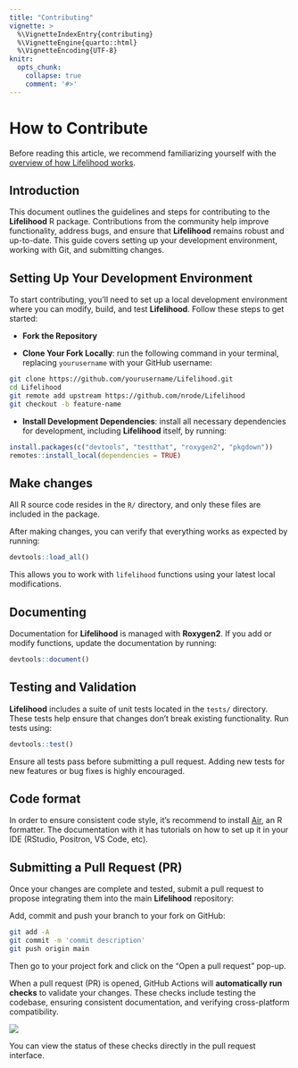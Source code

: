 ```yaml
---
title: "Contributing"
vignette: >
  %\VignetteIndexEntry{contributing}
  %\VignetteEngine{quarto::html}
  %\VignetteEncoding{UTF-8}
knitr:
  opts_chunk:
    collapse: true
    comment: '#>'
---
```


# How to Contribute

Before reading this article, we recommend familiarizing yourself with the [overview of how Lifelihood works](overview.html).

## Introduction

This document outlines the guidelines and steps for contributing to the **Lifelihood** R package. Contributions from the community help improve functionality, address bugs, and ensure that **Lifelihood** remains robust and up-to-date. This guide covers setting up your development environment, working with Git, and submitting changes.

## Setting Up Your Development Environment

To start contributing, you’ll need to set up a local development environment where you can modify, build, and test **Lifelihood**. Follow these steps to get started:

- **Fork the Repository**

- **Clone Your Fork Locally**: run the following command in your terminal, replacing `yourusername` with your GitHub username:

```bash
git clone https://github.com/yourusername/Lifelihood.git
cd Lifelihood
git remote add upstream https://github.com/nrode/Lifelihood
git checkout -b feature-name
```

- **Install Development Dependencies**: install all necessary dependencies for development, including **Lifelihood** itself, by running:

```r
install.packages(c("devtools", "testthat", "roxygen2", "pkgdown"))
remotes::install_local(dependencies = TRUE)
```

## Make changes

All R source code resides in the `R/` directory, and only these files are included in the package.

After making changes, you can verify that everything works as expected by running:

```r
devtools::load_all()
```

This allows you to work with `lifelihood` functions using your latest local modifications.


## Documenting

Documentation for **Lifelihood** is managed with **Roxygen2**. If you add or modify functions, update the documentation by running:

```r
devtools::document()
```


## Testing and Validation

**Lifelihood** includes a suite of unit tests located in the `tests/` directory. These tests help ensure that changes don’t break existing functionality. Run tests using:

```r
devtools::test()
```

Ensure all tests pass before submitting a pull request. Adding new tests for new features or bug fixes is highly encouraged.

## Code format

In order to ensure consistent code style, it's recommend to install [Air](https://posit-dev.github.io/air/), an R formatter. The documentation with it has tutorials on how to set up it in your IDE (RStudio, Positron, VS Code, etc).

## Submitting a Pull Request (PR)

Once your changes are complete and tested, submit a pull request to propose integrating them into the main **Lifelihood** repository:

Add, commit and push your branch to your fork on GitHub:

```bash
git add -A
git commit -m 'commit description'
git push origin main
```

Then go to your project fork and click on the "Open a pull request" pop-up.

When a pull request (PR) is opened, GitHub Actions will **automatically run checks** to validate your changes. These checks include testing the codebase, ensuring consistent documentation, and verifying cross-platform compatibility.

![](../man/figures/githubactions.png)

You can view the status of these checks directly in the pull request interface.